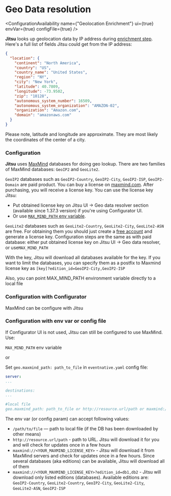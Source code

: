 # Geo Data resolution

<ConfigurationAvailability name={"Geolocation Enrichment"} ui={true} envVar={true} configFile={true} />

**Jitsu** looks up geolocation data by IP address during [enrichment step](/docs/how-it-works/architecture#context-enrichment-step).
Here's a full list of fields Jitsu could get from the IP address:

```json
{
  "location": {
    "continent": "North America",
    "country": "US",
    "country_name": "United States",
    "region": "NY",
    "city": "New York",
    "latitude": 40.7809,
    "longitude": -73.9502,
    "zip": "10128",
    "autonomous_system_number": 16509,
    "autonomous_system_organization": "AMAZON-02",
    "organization": "Amazon.com",
    "domain": "amazonaws.com"
  }
}
```

<Hint>
  Please note, latitude and longitude are approximate. They are most likely the coordinates of the center of a city.
</Hint>


### Configuration

**Jitsu** uses [MaxMind](https://www.maxmind.com/) databases for doing geo lookup. There are two families of MaxMind databases: `GeoIP2` and `GeoLite2`.

`GeoIP2` databases such as `GeoIP2-Country`, `GeoIP2-City`, `GeoIP2-ISP`, `GeoIP2-Domain` are paid product. You can buy a license on [maxmind.com](https://www.maxmind.com/en/geoip2-databases).
After purchasing, you will receive a license key. You can use the license key Jitsu:
 * Put obtained license key on Jitsu UI → Geo data resolver section (available since 1.37.3 version) if you're using Configurator UI.
 * Or use [`MAX_MIND_PATH` env variable](#configuration).

`GeoLite2` databases such as `GeoLite2-Country`, `GeoLite2-City`, `GeoLite2-ASN` are free. For obtaining them you should just create a [free account](https://dev.maxmind.com/geoip/geolite2-free-geolocation-data) and
generate a license key. Configuration steps are the same as with paid database: either put obtained license key on Jitsu UI → Geo data resolver,  or use`MAX_MIND_PATH`

With the key, Jitsu will download all databases available for the key. If you want to limit the databases, you can specify them as a postfix to Maxmind license key as `[key]?edition_id=GeoIP2-City,GeoIP2-ISP`

Also, you can point MAX_MIND_PATH environment variable directly to a local file

### Configuration with Configurator

MaxMind can be configure with Jitsu


### Configuration with env var or config file

If Configurator UI is not used, Jitsu can still be configured to use MaxMind. Use:

`MAX_MIND_PATH` env variable

or

Set `geo.maxmind_path: path_to_file` in `eventnative.yaml` config file:

```yaml
server:
...

destinations:
...

#local file
geo.maxmind_path: path_to_file or http://resource.url/path or maxmind://<YOUR_MAXMIND_LICENSE_KEY>
```

The env var (or config param) can accept following values:
 * `/path/to/file` — path to local file (if the DB has been downloaded by other means)
 * `http://resource.url/path` - path to URL. Jitsu will download it for you and will check for updates once in a few hours
 * `maxmind://<YOUR_MAXMIND_LICENSE_KEY>` - Jitsu will download it from MaxMind servers and check for updates once in a few hours.
Since several databases (aka editions) can be available, Jitsu will download all of them
 * `maxmind://<YOUR_MAXMIND_LICENSE_KEY>?edition_id=db1,db2` - Jitsu will download only listed editions (databases). Available editions are:
`GeoIP2-Country`, `GeoLite2-Country`, `GeoIP2-City`, `GeoLite2-City`, `GeoLite2-ASN`, `GeoIP2-ISP`
